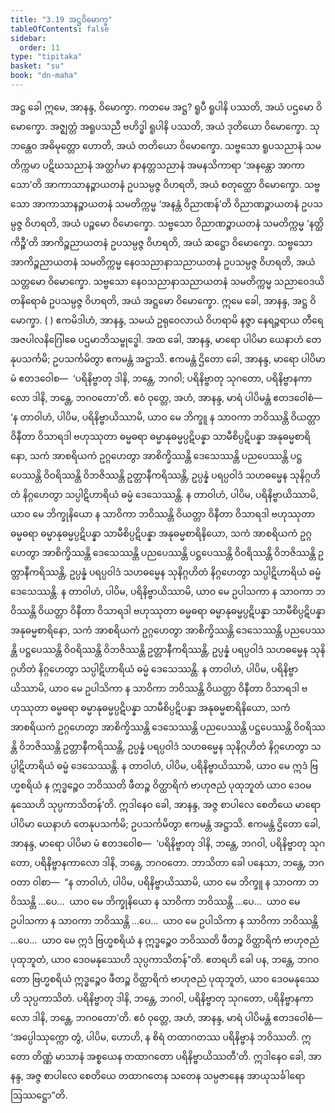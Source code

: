 ```yaml
---
title: "3.19 အဋ္ဌဝိမောက္ခ"
tableOfContents: false
sidebar:
  order: 11
type: "tipitaka"
basket: "su"
book: "dn-maha"
---
```



<DynamicBreadcrumb />

<Division number="174" book="dn-maha">

<Paragraph number="383" book="dn-maha">
အဋ္ဌ ခေါ ဣမေ, အာနန္ဒ, ဝိမောက္ခာ. ကတမေ အဋ္ဌ? ရူပီ ရူပါနိ ပဿတိ, အယံ ပဌမော ဝိမောက္ခော. အဇ္ဈတ္တံ အရူပသညီ ဗဟိဒ္ဓါ ရူပါနိ ပဿတိ, အယံ ဒုတိယော ဝိမောက္ခော. သုဘန္တေဝ အဓိမုတ္တော ဟောတိ, အယံ တတိယော ဝိမောက္ခော. သဗ္ဗသော ရူပသညာနံ သမတိက္ကမာ ပဋိဃသညာနံ အတ္ထင်္ဂမာ နာနတ္တသညာနံ အမနသိကာရာ ‘အနန္တော အာကာသော’တိ အာကာသာနဉ္စာယတနံ ဥပသမ္ပဇ္ဇ ဝိဟရတိ, အယံ စတုတ္ထော ဝိမောက္ခော. သဗ္ဗသော အာကာသာနဉ္စာယတနံ သမတိက္ကမ္မ ‘အနန္တံ ဝိညာဏန်’တိ ဝိညာဏဉ္စာယတနံ ဥပသမ္ပဇ္ဇ ဝိဟရတိ, အယံ ပဉ္စမော ဝိမောက္ခော. သဗ္ဗသော ဝိညာဏဉ္စာယတနံ သမတိက္ကမ္မ ‘နတ္ထိ ကိဉ္စီ’တိ အာကိဉ္စညာယတနံ ဥပသမ္ပဇ္ဇ ဝိဟရတိ, အယံ ဆဋ္ဌော ဝိမောက္ခော. သဗ္ဗသော အာကိဉ္စညာယတနံ သမတိက္ကမ္မ နေဝသညာနာသညာယတနံ ဥပသမ္ပဇ္ဇ ဝိဟရတိ, အယံ သတ္တမော ဝိမောက္ခော. သဗ္ဗသော နေဝသညာနာသညာယတနံ သမတိက္ကမ္မ သညာဝေဒယိတနိရောဓံ ဥပသမ္ပဇ္ဇ ဝိဟရတိ, အယံ အဋ္ဌမော ဝိမောက္ခော. ဣမေ ခေါ, အာနန္ဒ, အဋ္ဌ ဝိမောက္ခာ.

</Paragraph>
</Division>

<Paragraph number="384" type="center" book="dn-maha">
( )


</Paragraph>

<Division number="175" book="dn-maha">

<Paragraph number="385" book="dn-maha">
ဧကမိဒါဟံ, အာနန္ဒ, သမယံ ဥရုဝေလာယံ ဝိဟရာမိ နဇ္ဇာ နေရဉ္ဇရာယ တီရေ အဇပါလနိဂြေါဓေ ပဌမာဘိသမ္ဗုဒ္ဓေါ. အထ ခေါ, အာနန္ဒ, မာရော ပါပိမာ ယေနာဟံ တေနုပသင်္ကမိ; ဥပသင်္ကမိတွာ ဧကမန္တံ အဋ္ဌာသိ. ဧကမန္တံ ဌိတော ခေါ, အာနန္ဒ, မာရော ပါပိမာ မံ ဧတဒဝေါစ—  ‘ပရိနိဗ္ဗာတု ဒါနိ, ဘန္တေ, ဘဂဝါ; ပရိနိဗ္ဗာတု သုဂတော, ပရိနိဗ္ဗာနကာလော ဒါနိ, ဘန္တေ, ဘဂဝတော’တိ. ဧဝံ ဝုတ္တေ, အဟံ, အာနန္ဒ, မာရံ ပါပိမန္တံ ဧတဒဝေါစံ—
</Paragraph>

<Paragraph number="386" book="dn-maha">
‘န တာဝါဟံ, ပါပိမ, ပရိနိဗ္ဗာယိဿာမိ, ယာဝ မေ ဘိက္ခူ န သာဝကာ ဘဝိဿန္တိ ဝိယတ္တာ ဝိနီတာ ဝိသာရဒါ ဗဟုဿုတာ ဓမ္မဓရာ ဓမ္မာနုဓမ္မပ္ပဋိပန္နာ သာမီစိပ္ပဋိပန္နာ အနုဓမ္မစာရိနော, သကံ အာစရိယကံ ဥဂ္ဂဟေတွာ အာစိက္ခိဿန္တိ ဒေသေဿန္တိ ပညပေဿန္တိ ပဋ္ဌပေဿန္တိ ဝိဝရိဿန္တိ ဝိဘဇိဿန္တိ ဥတ္တာနီကရိဿန္တိ, ဥပ္ပန္နံ ပရပ္ပဝါဒံ သဟဓမ္မေန သုနိဂ္ဂဟိတံ နိဂ္ဂဟေတွာ သပ္ပါဋိဟာရိယံ ဓမ္မံ ဒေသေဿန္တိ.
</Paragraph>

<Paragraph number="387" book="dn-maha">
န တာဝါဟံ, ပါပိမ, ပရိနိဗ္ဗာယိဿာမိ, ယာဝ မေ ဘိက္ခုနိယော န သာဝိကာ ဘဝိဿန္တိ ဝိယတ္တာ ဝိနီတာ ဝိသာရဒါ ဗဟုဿုတာ ဓမ္မဓရာ ဓမ္မာနုဓမ္မပ္ပဋိပန္နာ သာမီစိပ္ပဋိပန္နာ အနုဓမ္မစာရိနိယော, သကံ အာစရိယကံ ဥဂ္ဂဟေတွာ အာစိက္ခိဿန္တိ ဒေသေဿန္တိ ပညပေဿန္တိ ပဋ္ဌပေဿန္တိ ဝိဝရိဿန္တိ ဝိဘဇိဿန္တိ ဥတ္တာနီကရိဿန္တိ, ဥပ္ပန္နံ ပရပ္ပဝါဒံ သဟဓမ္မေန သုနိဂ္ဂဟိတံ နိဂ္ဂဟေတွာ သပ္ပါဋိဟာရိယံ ဓမ္မံ ဒေသေဿန္တိ.
</Paragraph>

<Paragraph number="388" book="dn-maha">
န တာဝါဟံ, ပါပိမ, ပရိနိဗ္ဗာယိဿာမိ, ယာဝ မေ ဥပါသကာ န သာဝကာ ဘဝိဿန္တိ ဝိယတ္တာ ဝိနီတာ ဝိသာရဒါ ဗဟုဿုတာ ဓမ္မဓရာ ဓမ္မာနုဓမ္မပ္ပဋိပန္နာ သာမီစိပ္ပဋိပန္နာ အနုဓမ္မစာရိနော, သကံ အာစရိယကံ ဥဂ္ဂဟေတွာ အာစိက္ခိဿန္တိ ဒေသေဿန္တိ ပညပေဿန္တိ ပဋ္ဌပေဿန္တိ ဝိဝရိဿန္တိ ဝိဘဇိဿန္တိ ဥတ္တာနီကရိဿန္တိ, ဥပ္ပန္နံ ပရပ္ပဝါဒံ သဟဓမ္မေန သုနိဂ္ဂဟိတံ နိဂ္ဂဟေတွာ သပ္ပါဋိဟာရိယံ ဓမ္မံ ဒေသေဿန္တိ.
</Paragraph>

<Paragraph number="389" book="dn-maha">
န တာဝါဟံ, ပါပိမ, ပရိနိဗ္ဗာယိဿာမိ, ယာဝ မေ ဥပါသိကာ န သာဝိကာ ဘဝိဿန္တိ ဝိယတ္တာ ဝိနီတာ ဝိသာရဒါ ဗဟုဿုတာ ဓမ္မဓရာ ဓမ္မာနုဓမ္မပ္ပဋိပန္နာ သာမီစိပ္ပဋိပန္နာ အနုဓမ္မစာရိနိယော, သကံ အာစရိယကံ ဥဂ္ဂဟေတွာ အာစိက္ခိဿန္တိ ဒေသေဿန္တိ ပညပေဿန္တိ ပဋ္ဌပေဿန္တိ ဝိဝရိဿန္တိ ဝိဘဇိဿန္တိ ဥတ္တာနီကရိဿန္တိ, ဥပ္ပန္နံ ပရပ္ပဝါဒံ သဟဓမ္မေန သုနိဂ္ဂဟိတံ နိဂ္ဂဟေတွာ သပ္ပါဋိဟာရိယံ ဓမ္မံ ဒေသေဿန္တိ.
</Paragraph>

<Paragraph number="390" book="dn-maha">
န တာဝါဟံ, ပါပိမ, ပရိနိဗ္ဗာယိဿာမိ, ယာဝ မေ ဣဒံ ဗြဟ္မစရိယံ န ဣဒ္ဓဉ္စေဝ ဘဝိဿတိ ဖီတဉ္စ ဝိတ္ထာရိကံ ဗာဟုဇညံ ပုထုဘူတံ ယာဝ ဒေဝမနုဿေဟိ သုပ္ပကာသိတန်’တိ.
</Paragraph>

</Division>
<Division number="176" book="dn-maha">

<Paragraph number="391" book="dn-maha">
ဣဒါနေဝ ခေါ, အာနန္ဒ, အဇ္ဇ စာပါလေ စေတိယေ မာရော ပါပိမာ ယေနာဟံ တေနုပသင်္ကမိ; ဥပသင်္ကမိတွာ ဧကမန္တံ အဋ္ဌာသိ. ဧကမန္တံ ဌိတော ခေါ, အာနန္ဒ, မာရော ပါပိမာ မံ ဧတဒဝေါစ—  ‘ပရိနိဗ္ဗာတု ဒါနိ, ဘန္တေ, ဘဂဝါ, ပရိနိဗ္ဗာတု သုဂတော, ပရိနိဗ္ဗာနကာလော ဒါနိ, ဘန္တေ, ဘဂဝတော. ဘာသိတာ ခေါ ပနေသာ, ဘန္တေ, ဘဂဝတာ ဝါစာ—  “န တာဝါဟံ, ပါပိမ, ပရိနိဗ္ဗာယိဿာမိ, ယာဝ မေ ဘိက္ခူ န သာဝကာ ဘဝိဿန္တိ …ပေ…  ယာဝ မေ ဘိက္ခုနိယော န သာဝိကာ ဘဝိဿန္တိ …ပေ…  ယာဝ မေ ဥပါသကာ န သာဝကာ ဘဝိဿန္တိ …ပေ…  ယာဝ မေ ဥပါသိကာ န သာဝိကာ ဘဝိဿန္တိ …ပေ…  ယာဝ မေ ဣဒံ ဗြဟ္မစရိယံ န ဣဒ္ဓဉ္စေဝ ဘဝိဿတိ ဖီတဉ္စ ဝိတ္ထာရိကံ ဗာဟုဇညံ ပုထုဘူတံ, ယာဝ ဒေဝမနုဿေဟိ သုပ္ပကာသိတန်”တိ. ဧတရဟိ ခေါ ပန, ဘန္တေ, ဘဂဝတော ဗြဟ္မစရိယံ ဣဒ္ဓဉ္စေဝ ဖီတဉ္စ ဝိတ္ထာရိကံ ဗာဟုဇညံ ပုထုဘူတံ, ယာဝ ဒေဝမနုဿေဟိ သုပ္ပကာသိတံ. ပရိနိဗ္ဗာတု ဒါနိ, ဘန္တေ, ဘဂဝါ, ပရိနိဗ္ဗာတု သုဂတော, ပရိနိဗ္ဗာနကာလော ဒါနိ, ဘန္တေ, ဘဂဝတော’တိ.
</Paragraph>

</Division>
<Division number="177" book="dn-maha">

<Paragraph number="392" book="dn-maha">
ဧဝံ ဝုတ္တေ, အဟံ, အာနန္ဒ, မာရံ ပါပိမန္တံ ဧတဒဝေါစံ—  ‘အပ္ပေါဿုက္ကော တွံ, ပါပိမ, ဟောဟိ, န စိရံ တထာဂတဿ ပရိနိဗ္ဗာနံ ဘဝိဿတိ. ဣတော တိဏ္ဏံ မာသာနံ အစ္စယေန တထာဂတော ပရိနိဗ္ဗာယိဿတီ’တိ. ဣဒါနေဝ ခေါ, အာနန္ဒ, အဇ္ဇ စာပါလေ စေတိယေ တထာဂတေန သတေန သမ္ပဇာနေန အာယုသင်္ခါရော ဩဿဋ္ဌော”တိ.
</Paragraph>
</Division>